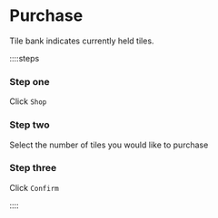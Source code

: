 # Purchase

Tile bank indicates currently held tiles.

::::steps

### Step one

Click `Shop`

### Step two

Select the number of tiles you would like to purchase

### Step three

Click `Confirm`

::::
